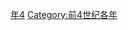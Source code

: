 {{Catnav|頁面分類|历史|歷史時代|年|前4世纪各年}}

{{catmore}}
{{Commons category|304 BC}}

[[Category:前300年代|年4]]
[[Category:前4世纪各年|Category:前4世纪各年]]
